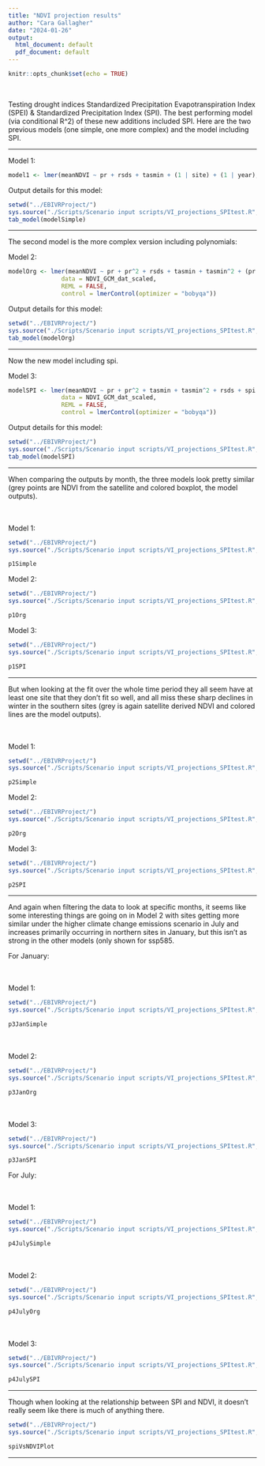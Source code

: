 ```yaml
---
title: "NDVI projection results"
author: "Cara Gallagher"
date: "2024-01-26"
output:
  html_document: default
  pdf_document: default
---
```


```r
knitr::opts_chunk$set(echo = TRUE)
```
</br>   

Testing drought indices Standardized Precipitation Evapotranspiration Index (SPEI) & Standardized Precipitation Index (SPI). The best performing model (via conditional R^2) of these new additions included SPI. Here are the two previous models (one simple, one more complex) and the model including SPI. 

*** 

Model 1: 

```r
model1 <- lmer(meanNDVI ~ pr + rsds + tasmin + (1 | site) + (1 | year), data = NDVI_GCM_dat_scaled)
```

Output details for this model: 
```r
setwd("../EBIVRProject/")
sys.source("./Scripts/Scenario input scripts/VI_projections_SPItest.R", envir = knitr::knit_global())
tab_model(modelSimple)
```

*** 

The second model is the more complex version including polynomials: 

Model 2: 

```r
modelOrg <- lmer(meanNDVI ~ pr + pr^2 + rsds + tasmin + tasmin^2 + (pr | site) + (tasmin | site) + (1 | year), 
               data = NDVI_GCM_dat_scaled, 
               REML = FALSE, 
               control = lmerControl(optimizer = "bobyqa"))
```

Output details for this model: 
```r
setwd("../EBIVRProject/")
sys.source("./Scripts/Scenario input scripts/VI_projections_SPItest.R", envir = knitr::knit_global())
tab_model(modelOrg)
```

*** 


Now the new model including spi. 

Model 3: 

```r
modelSPI <- lmer(meanNDVI ~ pr + pr^2 + tasmin + tasmin^2 + rsds + spi + (pr | site) + (tasmin | site) + (1 | year), 
               data = NDVI_GCM_dat_scaled, 
               REML = FALSE, 
               control = lmerControl(optimizer = "bobyqa"))
```

Output details for this model: 
```r
setwd("../EBIVRProject/")
sys.source("./Scripts/Scenario input scripts/VI_projections_SPItest.R", envir = knitr::knit_global())
tab_model(modelSPI)
```

*** 


When comparing the outputs by month, the three models look pretty similar (grey points are NDVI from the satellite and colored boxplot, the model outputs). 

</br>   
Model 1:  
```r
setwd("../EBIVRProject/")
sys.source("./Scripts/Scenario input scripts/VI_projections_SPItest.R", envir = knitr::knit_global())

p1Simple

```

Model 2: 
```r
setwd("../EBIVRProject/")
sys.source("./Scripts/Scenario input scripts/VI_projections_SPItest.R", envir = knitr::knit_global())

p1Org
```

Model 3: 
```r
setwd("../EBIVRProject/")
sys.source("./Scripts/Scenario input scripts/VI_projections_SPItest.R", envir = knitr::knit_global())

p1SPI
```


*** 

But when looking at the fit over the whole time period they all seem have at least one site that they don't fit so well, and all miss these sharp declines in winter in the southern sites (grey is again satellite derived NDVI and colored lines are the model outputs). 

</br>   
Model 1:  
```r
setwd("../EBIVRProject/")
sys.source("./Scripts/Scenario input scripts/VI_projections_SPItest.R", envir = knitr::knit_global())

p2Simple

```

Model 2: 
```r
setwd("../EBIVRProject/")
sys.source("./Scripts/Scenario input scripts/VI_projections_SPItest.R", envir = knitr::knit_global())

p2Org
```

Model 3: 
```r
setwd("../EBIVRProject/")
sys.source("./Scripts/Scenario input scripts/VI_projections_SPItest.R", envir = knitr::knit_global())

p2SPI
```


***  

And again when filtering the data to look at specific months, it seems like some interesting things are going on in Model 2 with sites getting more similar under the higher climate change emissions scenario in July and increases primarily occurring in northern sites in January, but this isn't as strong in the other models (only shown for ssp585. 

For January:  

</br>  
Model 1: 
   
```r
setwd("../EBIVRProject/")
sys.source("./Scripts/Scenario input scripts/VI_projections_SPItest.R", envir = knitr::knit_global())

p3JanSimple
```

</br>  
Model 2: 
   
```r
setwd("../EBIVRProject/")
sys.source("./Scripts/Scenario input scripts/VI_projections_SPItest.R", envir = knitr::knit_global())

p3JanOrg
```

</br>  
Model 3: 
   
```r
setwd("../EBIVRProject/")
sys.source("./Scripts/Scenario input scripts/VI_projections_SPItest.R", envir = knitr::knit_global())

p3JanSPI
```


For July:  


</br>  
Model 1: 
   
```r
setwd("../EBIVRProject/")
sys.source("./Scripts/Scenario input scripts/VI_projections_SPItest.R", envir = knitr::knit_global())

p4JulySimple
```

</br>  
Model 2: 
   
```r
setwd("../EBIVRProject/")
sys.source("./Scripts/Scenario input scripts/VI_projections_SPItest.R", envir = knitr::knit_global())

p4JulyOrg
```

</br>  
Model 3: 
   
```r
setwd("../EBIVRProject/")
sys.source("./Scripts/Scenario input scripts/VI_projections_SPItest.R", envir = knitr::knit_global())

p4JulySPI
```

***  

Though when looking at the relationship between SPI and NDVI, it doesn't really seem like there is much of anything there. 

```r
setwd("../EBIVRProject/")
sys.source("./Scripts/Scenario input scripts/VI_projections_SPItest.R", envir = knitr::knit_global())

spiVsNDVIPlot
```

*** 







